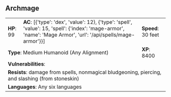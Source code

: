 ## Archmage {#monster-archmage}

```{=html}
<table class="table table-striped">
    <tbody>
        <tr>                    
            <td><b>HP</b>: 99</td>
            <td><b>AC</b>: [{'type': 'dex', 'value': 12}, {'type': 'spell', 'value': 15, 'spell': {'index': 'mage-armor', 'name': 'Mage Armor', 'url': '/api/spells/mage-armor'}}]</td>
            <td><b>Speed</b>: 30 feet</td>
        </tr>
        <tr>
            <td colspan="2"><b>Type</b>: Medium Humanoid (Any Alignment)</td>
            <td><b>XP</b>: 8400</td>
        </tr>
        <tr>
            <td colspan="3"><b>Vulnerabilities</b>: </td>
        </tr>
        <tr>
            <td colspan="3"><b>Resists</b>: damage from spells, nonmagical bludgeoning, piercing, and slashing (from stoneskin)</td>
        </tr>
        <tr>
            <td colspan="3"><b>Languages</b>: Any six languages</td>
        </tr>
    </tbody>
</table>
```